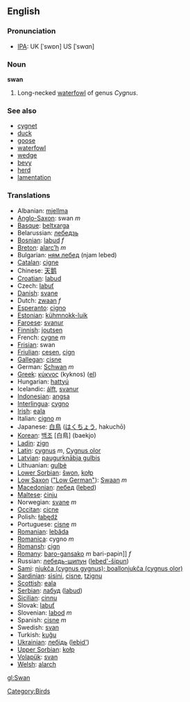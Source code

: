 ==English==
=== Pronunciation ===
*[[w:IPA|IPA]]: UK [ˈswɒn] US [ˈswɑn]

=== Noun ===
'''swan'''

# Long-necked [[waterfowl]] of genus ''Cygnus''.

=== See also ===
*[[cygnet]]
*[[duck]]
*[[goose]]
*[[waterfowl]]
*[[wedge]]
*[[bevy]]
*[[herd]]
*[[lamentation]]

=== Translations ===
*Albanian: [[mjellma]]
*[[Anglo-Saxon]]: swan ''m''
*[[Basque]]: [[beltxarga]]
*Belarussian: [[лебедзь]]
*[[Bosnian]]: [[labud]] ''f''
*[[Breton]]: [[alarc’h]] ''m''
*Bulgarian: [[ням лебед]] (njam lebed)
*[[Catalan]]: [[cigne]]
*Chinese: [[天鹅]]
*[[Croatian]]: [[labud]]
*Czech: [[labuť]]
*[[Danish]]: [[svane]]
*Dutch: [[zwaan]] ''f''
*[[Esperanto]]: [[cigno]]
*[[Estonian]]: [[kühmnokk-luik]]
*[[Faroese]]: [[svanur]]
*[[Finnish]]: [[joutsen]]
*French: [[cygne]] ''m''
*[[Frisian]]: swan
*[[Friulian]]: [[cesen]], [[cign]]
*[[Gallegan]]: [[cisne]]
*German: [[Schwan]] ''m''
*[[Greek]]: [[κύκνος]] '' '' (kyknos) ([[:el:κύκνος|el]])
*Hungarian: [[hattyú]]
*Icelandic: [[álft]], [[svanur]]
*[[Indonesian]]: [[angsa]]
*[[Interlingua]]: [[cygno]]
*[[Irish]]: [[eala]]
*Italian: [[cigno]] ''m''
*Japanese: [[白鳥]] ([[はくちょう]], hakuchō)
*[[Korean]]: [[백조]] [白鳥] (baekjo)
*[[Ladin]]: [[zign]]
*[[Latin]]: [[cygnus]] ''m'', [[Cygnus olor]]
*[[Latvian]]: [[paugurknābja gulbis]]
*Lithuanian: [[gulbė]]
*[[Lower Sorbian]]: [[šwon]], [[kołp]]
*[[Low Saxon]] ([["Low German"]]): [[Swaan]] ''m''
*[[Macedonian]]: [[лебед]] ([[lebed]])
*[[Maltese]]: [[ċinju]]
*Norwegian: [[svane]] ''m''
*[[Occitan]]: [[cicne]]
*Polish: [[łabędź]] '' ''
*Portuguese: [[cisne]] ''m''
*[[Romanian]]: [[lebăda]]
*[[Romanica]]: cygno ''m''
*[[Romansh]]: [[cign]]
*[[Romany]]: [[baro-gansako]] ''m'' bari-papin]] ''f''
*Russian: [[лебедь-шипун]] ([[lebed'-šipun]]) '' ''
*[[Sami]]: [[njukča (cygnus gygnus); boallonjukča (cygnus olor)]]
*[[Sardinian]]: [[sìsini]], [[cisne]], [[tzignu]]
*[[Scottish]]: [[eala]]
*[[Serbian]]: [[лабуд]] ([[labud]])
*[[Sicilian]]: [[cinnu]]
*Slovak: [[labuť]]
*Slovenian: [[labod]] ''m''
*Spanish: [[cisne]] ''m''
*Swedish: [[svan]]
*Turkish: [[kuğu]]
*[[Ukrainian]]: [[лебідь]] ([[lebid']])
*[[Upper Sorbian]]: [[kołp]]
*[[Volapük]]: [[svan]]
*[[Welsh]]: [[alarch]]

[[Category:Birds]]

[[gl:Swan]]